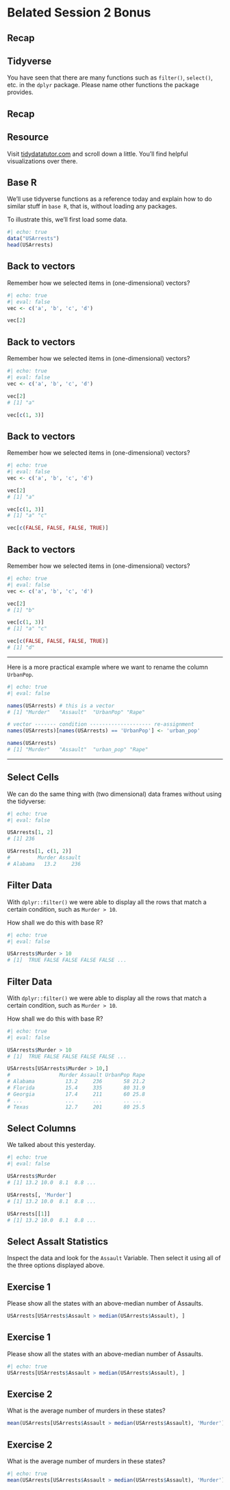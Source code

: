 # Belated Session 2 Bonus

## Recap

::: callout-note
## Tidyverse
You have seen that there are many functions such as `filter()`, `select()`, etc. in the `dplyr` package. Please name other functions the package provides.
:::


## Recap
 
::: callout-tip
## Resource
Visit [tidydatatutor.com](https://tidydatatutor.com/) and scroll down a little. You'll find helpful visualizations over there.
:::

## Base R

We'll use tidyverse functions as a reference today and explain how to do similar stuff in `base R`, that is, without loading any packages.

To illustrate this, we'll first load some data.

```r
#| echo: true
data("USArrests")
head(USArrests)
```


## Back to vectors {auto-animate="true"}

Remember how we selected items in (one-dimensional) vectors?

```r
#| echo: true
#| eval: false
vec <- c('a', 'b', 'c', 'd')

vec[2]
```


## Back to vectors {auto-animate="true"}

Remember how we selected items in (one-dimensional) vectors?

```r
#| echo: true
#| eval: false
vec <- c('a', 'b', 'c', 'd')

vec[2]
# [1] "a"

vec[c(1, 3)]
```


## Back to vectors {auto-animate="true"}

Remember how we selected items in (one-dimensional) vectors?

```r
#| echo: true
#| eval: false
vec <- c('a', 'b', 'c', 'd')

vec[2]
# [1] "a"

vec[c(1, 3)]
# [1] "a" "c"

vec[c(FALSE, FALSE, FALSE, TRUE)]
```

## Back to vectors {auto-animate="true"}

Remember how we selected items in (one-dimensional) vectors?

```r
#| echo: true
#| eval: false
vec <- c('a', 'b', 'c', 'd')

vec[2]
# [1] "b"

vec[c(1, 3)]
# [1] "a" "c"

vec[c(FALSE, FALSE, FALSE, TRUE)]
# [1] "d"
```


---

Here is a more practical example where we want to rename the column `UrbanPop`.

```r
#| echo: true
#| eval: false

names(USArrests) # this is a vector
# [1] "Murder"   "Assault"  "UrbanPop" "Rape" 

# vector ------- condition -------------------- re-assignment
names(USArrests)[names(USArrests) == 'UrbanPop'] <- 'urban_pop'

names(USArrests)
# [1] "Murder"   "Assault"  "urban_pop" "Rape" 
```

---

## Select Cells 

We can do the same thing with (two dimensional) data frames without using the tidyverse:

```r
#| echo: true
#| eval: false

USArrests[1, 2]
# [1] 236

USArrests[1, c(1, 2)]
#         Murder Assault
# Alabama   13.2     236

```

## Filter Data {auto-animate="true"}

With `dplyr::filter()` we were able to display all the rows that match a certain condition, such as `Murder > 10`.

How shall we do this with base R?

```r
#| echo: true
#| eval: false

USArrests$Murder > 10
# [1]  TRUE FALSE FALSE FALSE FALSE ...
```

## Filter Data

With `dplyr::filter()` we were able to display all the rows that match a certain condition, such as `Murder > 10`.

How shall we do this with base R?

```r
#| echo: true
#| eval: false

USArrests$Murder > 10
# [1]  TRUE FALSE FALSE FALSE FALSE ...

USArrests[USArrests$Murder > 10,]
#                Murder Assault UrbanPop Rape
# Alabama          13.2     236       58 21.2
# Florida          15.4     335       80 31.9
# Georgia          17.4     211       60 25.8
# ...              ...      ...       .. ...
# Texas            12.7     201       80 25.5
```

## Select Columns

We talked about this yesterday. 

```r
#| echo: true
#| eval: false

USArrests$Murder
# [1] 13.2 10.0  8.1  8.8 ...

USArrests[, 'Murder']
# [1] 13.2 10.0  8.1  8.8 ...

USArrests[[1]]
# [1] 13.2 10.0  8.1  8.8 ...
```

::: callout-note
## Select Assalt Statistics
Inspect the data and look for the `Assault` Variable. Then select it using all of the three options displayed above.
:::

## Exercise 1 {auto-animate="true"}

Please show all the states with an above-median number of Assaults.

```r
USArrests[USArrests$Assault > median(USArrests$Assault), ]
```


## Exercise 1 {auto-animate="true"}

Please show all the states with an above-median number of Assaults.

```r
#| echo: true
USArrests[USArrests$Assault > median(USArrests$Assault), ]
```


## Exercise 2 {auto-animate="true"}

What is the average number of murders in these states?

```r
mean(USArrests[USArrests$Assault > median(USArrests$Assault), 'Murder'])
```

## Exercise 2 {auto-animate="true"}

What is the average number of murders in these states?

```r
#| echo: true
mean(USArrests[USArrests$Assault > median(USArrests$Assault), 'Murder'])
```


